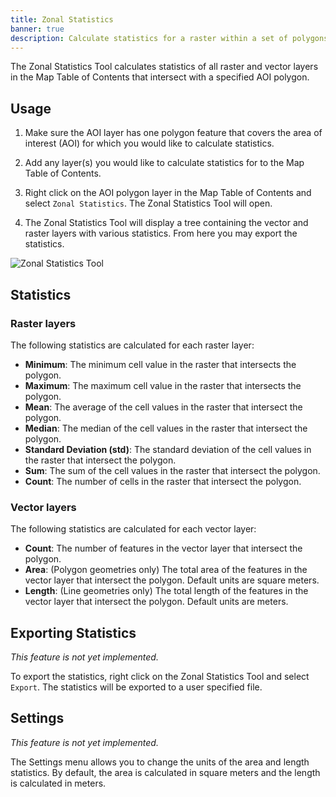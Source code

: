 ```yaml
---
title: Zonal Statistics
banner: true
description: Calculate statistics for a raster within a set of polygons
---
```


The Zonal Statistics Tool calculates statistics of all raster and vector layers in the Map Table of Contents that intersect with a specified AOI polygon.

## Usage

1. Make sure the AOI layer has one polygon feature that covers the area of interest (AOI) for which you would like to calculate statistics.

2. Add any layer(s) you would like to calculate statistics for to the Map Table of Contents.

3. Right click on the AOI polygon layer in the Map Table of Contents and select `Zonal Statistics`. The Zonal Statistics Tool will open.

4. The Zonal Statistics Tool will display a tree containing the vector and raster layers with various statistics. From here you may export the statistics.

![Zonal Statistics Tool](/images/software-help/zonal-statistics-tool.png)

## Statistics

### Raster layers
The following statistics are calculated for each raster layer:

- **Minimum**: The minimum cell value in the raster that intersects the polygon.
- **Maximum**: The maximum cell value in the raster that intersects the polygon.
- **Mean**: The average of the cell values in the raster that intersect the polygon.
- **Median**: The median of the cell values in the raster that intersect the polygon.
- **Standard Deviation (std)**: The standard deviation of the cell values in the raster that intersect the polygon.
- **Sum**: The sum of the cell values in the raster that intersect the polygon.
- **Count**: The number of cells in the raster that intersect the polygon.

### Vector layers
The following statistics are calculated for each vector layer:

- **Count**: The number of features in the vector layer that intersect the polygon.
- **Area**: (Polygon geometries only) The total area of the features in the vector layer that intersect the polygon. Default units are square meters.
- **Length**: (Line geometries only) The total length of the features in the vector layer that intersect the polygon. Default units are meters.

## Exporting Statistics

*This feature is not yet implemented.*

To export the statistics, right click on the Zonal Statistics Tool and select `Export`. The statistics will be exported to a user specified file.

## Settings

*This feature is not yet implemented.*

The Settings menu allows you to change the units of the area and length statistics. By default, the area is calculated in square meters and the length is calculated in meters. 